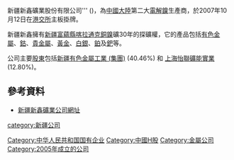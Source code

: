 {{Infobox_Company |
  company_name_zh = 新疆新鑫礦業 |
  company_name = 新疆新鑫礦業 |
  company_logo = [[File:Xinxin.gif|File:Xinxin.gif]] |
  company_type = [[國有企業|國有企業]] |
  foundation = 2005年 |
  location =[[中國|中國]][[新疆|新疆]][[富蘊|富蘊]]|
  industry = [[鎳|鎳]]礦|
  key_people = [[董事長|董事長]]：袁澤 | 
  sales =  |
  profit =  |
  asset =  |
  market_value = |
  num_employees =  |
  revenue = |
  products = 鎳、[[銅|銅]]、[[鈷|鈷]]、[[黃金|黃金]]、[[银|白銀]]、[[鉑|鉑]]、[[鈀|鈀]]|
  homepage = [http://kunlun.wsfg.hk/chi/index.php 新疆新鑫礦業]
}}

新疆新鑫礦業股份有限公司''' ({{sehk|3833}})，為[[中國大陸|中國大陸]]第二大[[電解|電解]][[鎳|鎳]]生產商，於2007年10月12日在[[港交所|港交所]]主板掛牌。

新疆新鑫擁有[[新疆|新疆]][[富蘊縣|富蘊縣]][[喀拉通克|喀拉通克]][[銅|銅]][[鎳|鎳]]礦30年的探礦權，它的產品包括[[有色金屬|有色金屬]]、[[鈷|鈷]]、[[貴金屬|貴金屬]]、[[黃金|黃金]]、[[银|白銀]]、[[鉑|鉑]]及[[鈀|鈀]]等。

公司主要[[股東|股東]]包括[[新疆有色金屬工業_(集團)|新疆有色金屬工業 (集團)]] (40.46%) 和 [[上海怡聯礦能實業|上海怡聯礦能實業]] (12.80%)。

{{HK-company-stub}}

==參考資料==
{{reflist}}
* [https://web.archive.org/web/20161223104136/http://www.xjxxky.com.cn/ 新疆新鑫礦業公司網址]

[[category:新疆公司|category:新疆公司]]
[[Category:中华人民共和国国有企业|Category:中华人民共和国国有企业]]
[[Category:中國H股|Category:中國H股]]
[[Category:金屬公司|Category:金屬公司]]
[[Category:2005年成立的公司|Category:2005年成立的公司]]